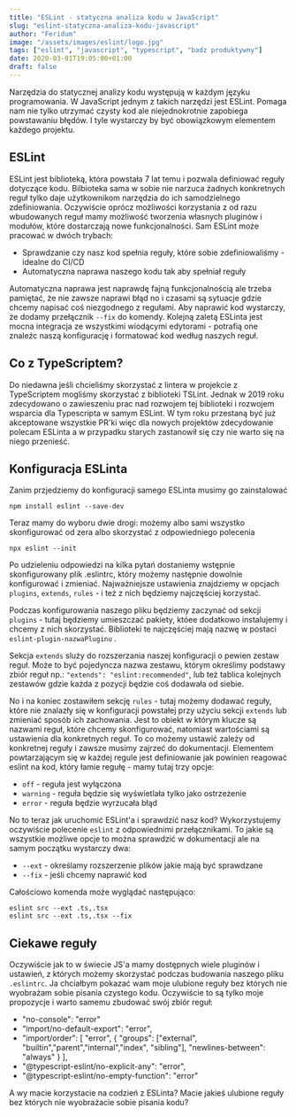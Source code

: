 ```yaml
---
title: "ESLint - statyczna analiza kodu w JavaScript"
slug: "eslint-statyczna-analiza-kodu-javascript"
author: "Feridum"
image: "/assets/images/eslint/logo.jpg"
tags: ["eslint", "javascript", "typescript", "badz produktywny"]
date: 2020-03-01T19:05:00+01:00
draft: false
---
```


Narzędzia do statycznej analizy kodu występują w każdym języku programowania. W JavaScript jednym z takich narzędzi jest ESLint. Pomaga nam nie tylko utrzymać czysty kod ale niejednokrotnie zapobiega powstawaniu błędów. I tyle wystarczy by być obowiązkowym elementem każdego projektu.



## ESLint

ESLint jest biblioteką, która powstała 7 lat temu i pozwala definiować reguły dotyczące kodu. Bilbioteka sama w sobie nie narzuca żadnych konkretnych reguł tylko daje użytkownikom narzędzia do ich samodzielnego zdefiniowania. Oczywiście oprócz możliwości korzystania z od razu wbudowanych reguł mamy możliwość tworzenia własnych pluginów i modułów, które dostarczają nowe funkcjonalności. Sam ESLint może pracować w dwóch trybach: 

- Sprawdzanie czy nasz kod spełnia reguły, które sobie zdefiniowaliśmy - idealne do CI/CD
- Automatyczna naprawa naszego kodu tak aby spełniał reguły

Automatyczna naprawa jest naprawdę fajną funkcjonalnością ale trzeba pamiętać, że nie zawsze naprawi błąd no i czasami są sytuacje gdzie chcemy napisać coś niezgodnego z regułami. Aby naprawić kod wystarczy, że dodamy przełącznik `--fix` do komendy. Kolejną zaletą ESLinta jest mocna integracja ze wszystkimi wiodącymi edytorami - potrafią one znaleźc naszą konfigurację i formatować kod według naszych reguł.

## Co z TypeScriptem?

Do niedawna jeśli chcieliśmy skorzystać z lintera w projekcie z TypeScriptem mogliśmy skorzystać z biblioteki TSLint. Jednak w 2019 roku zdecydowano o zawieszeniu prac nad rozwojem tej biblioteki i rozwojem wsparcia dla Typescripta w samym ESLint. W tym roku przestaną być już akceptowane wszystkie PR'ki więc dla nowych projektów zdecydowanie polecam ESLinta a w przypadku starych zastanowił się czy nie warto się na niego przenieść. 

## Konfiguracja ESLinta

Zanim przjedziemy do konfiguracji samego ESLinta musimy go zainstalować 

```console
npm install eslint --save-dev
```

Teraz mamy do wyboru dwie drogi: możemy albo sami wszystko skonfigurować od zera albo skorzystać z odpowiedniego polecenia

```console
npx eslint --init
```

Po udzieleniu odpowiedzi na kilka pytań dostaniemy wstępnie skonfigurowany plik .eslintrc, który możemy następnie dowolnie konfigurować i zmieniać. Najważniejsze ustawienia znajdziemy w opcjach `plugins`, `extends`, `rules` - i też z nich będziemy najczęściej korzystać.

Podczas konfigurowania naszego pliku będziemy zaczynać od sekcji `plugins` - tutaj będziemy umieszczać pakiety, któee dodatkowo instalujemy i chcemy z nich skorzystać. Biblioteki te najczęściej mają nazwę w postaci `eslint-plugin-nazwaPluginu` .

Sekcja `extends` sluży do rozszerzania naszej konfiguracji o pewien zestaw reguł. Może to być pojedyncza nazwa zestawu, którym określimy podstawy zbiór reguł np.: 
`"extends": "eslint:recommended"`, lub też tablica kolejnych zestawów gdzie każda z pozycji będzie coś dodawała od siebie.

No i na koniec zostawiłem sekcję `rules`  - tutaj możemy dodawać reguły, które nie znalazły się w konfiguracji powstałej przy użyciu sekcji `extends` lub zmieniać sposób ich zachowania. Jest to obiekt w którym klucze są nazwami reguł, które chcemy skonfigurować, natomiast wartościami są ustawienia dla konkretnych reguł. To co możemy ustawić zależy od konkretnej reguły i zawsze musimy zajrzeć do dokumentacji. Elementem powtarzającym się w każdej regule jest definiowanie jak powinien reagować eslint na kod, który łamie regułę - mamy tutaj trzy opcje: 

- `off` - reguła jest wyłączona
- `warning` - reguła będzie się wyświetlała tylko jako ostrzeżenie
- `error` - reguła będzie wyrzucała błąd

No to teraz jak uruchomić ESLint'a i sprawdzić nasz kod? Wykorzystujemy oczywiście polecenie `eslint` z odpowiednimi przełącznikami. To jakie są wszystkie możliwe opcje to można sprawdzić w dokumentacji ale na samym początku wystarczy dwa: 

- `--ext` - określamy rozszerzenie plików jakie mają być sprawdzane
- `--fix` - jeśli chcemy naprawić kod
	
Całościowo komenda może wyglądać następująco:

```console
eslint src --ext .ts,.tsx
eslint src --ext .ts,.tsx --fix
```


## Ciekawe reguły

Oczywiście jak to w świecie JS'a mamy dostępnych wiele pluginów i ustawień, z których możemy skorzystać podczas budowania naszego pliku `.eslintrc`. Ja chciałbym pokazać wam moje ulubione reguły bez których nie wyobrażam sobie pisania czystego kodu. Oczywiście to są tylko moje propozycje i warto samemu zbudować swój zbiór reguł: 

- "no-console": "error"
- "import/no-default-export": "error",
- "import/order": \[
        "error",
        \{
        "groups": ["external", "builtin","parent","internal","index", "sibling"],
        "newlines-between": "always"
        \}
    \],
- "@typescript-eslint/no-explicit-any": "error",
- "@typescript-eslint/no-empty-function": "error"


A wy macie korzystacie na codzień z ESLinta? Macie jakieś ulubione reguły bez których nie wyobrażacie sobie pisania kodu?



